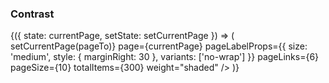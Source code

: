 
<PageTitle src="compositions/Pagination" title="Pagination" />
<Subtitle />
<Description />
<Primary />
<ArgsTable story={PRIMARY_STORY} />
<Stories />

### Contrast

<Canvas contrast>
  <ThemeWrapper>
    <StateWrapper initialState={8}>
      {({ state: currentPage, setState: setCurrentPage }) => (
        <Pagination
          contrast
          withEllipsis
          withFirstAndLast
          withPageLabel
          withPageLinks
          withPreviousAndNext
          ellipsisProps={{
            weight: 'ghost',
            color: 'neutral',
            style: { marginLeft: 8, marginRight: 8 },
          }}
          onChangePage={(event, pageTo) => setCurrentPage(pageTo)}
          page={currentPage}
          pageLabelProps={{ size: 'medium', style: { marginRight: 30 }, variants: ['no-wrap'] }}
          pageLinks={6}
          pageSize={10}
          totalItems={300}
          weight="shaded"
        />
      )}
    </StateWrapper>
  </ThemeWrapper>
</Canvas>

